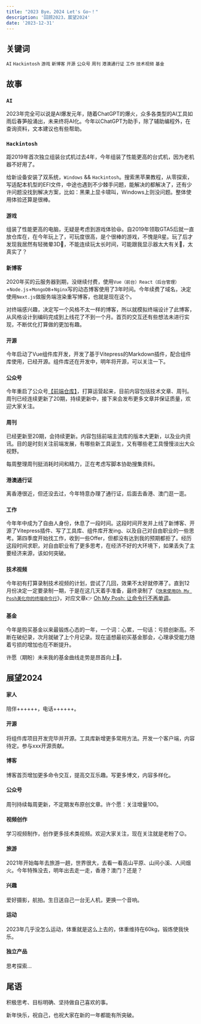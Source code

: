 ```yaml
---
title: "2023 Bye，2024 Let's Go~！"
description: '回顾2023，展望2024'
date: '2023-12-31'
---
```


## 关键词

`AI` `Hackintosh` `游戏` `新博客` `开源` `公众号` `周刊` `港澳通行证` `工作` `技术视频` `基金`

## 故事

### `AI`

2023年完全可以说是AI爆发元年，随着ChatGPT的爆火，众多各类型的AI工具如雨后春笋般涌出，未来终将AI化。今年以ChatGPT为助手，除了辅助编程外，在查询资料，文本建议也有些帮助。

### `Hackintosh`

距2019年首次独立组装台式机过去4年，今年组装了性能更高的台式机，因为老机器不好用了。

给新设备安装了双系统，`Windows` && `Hackintosh`。搜索黑苹果教程，从零探索，写适配本机型的EFI文件，中途也遇到不少棘手问题，能解决的都解决了，还有少许问题没找到解决方案，比如：黑果上显卡啸叫，Windows上则没问题。整体使用体验还算是很棒。

### `游戏`

组装了性能更高的电脑，无疑是考虑到游戏体验😆。自2019年领取GTA5后就一直放仓库在，在今年玩上了，可玩度很高，是个很棒的游戏，不愧是R星。玩了后才发现我居然有轻微晕3D🥲，不能连续玩太长时间，可能跟我显示器太大有关🤨，太真实了？

### `新博客`

2020年买的云服务器到期，没继续付费，使用`Vue（前台）React（后台管理）`+`Node.js`+`MongoDB`+`Nginx`写的动态博客使用了3年时间。今年续费了域名，决定使用`Next.js`做服务端渲染重写博客，也就是现在这个。

对终端感兴趣，决定写一个风格不太一样的博客，所以就模拟终端设计了此博客，从风格设计到编码完成到上线花了不到一个月。首页的交互还有些想法未进行实现，不断优化打算做的更加有趣。

### `开源`

今年启动了Vue组件库开发，开发了基于Vitepress的Markdown插件，配合组件库使用，已经开源。组件库还在开发中，明年将开源，可以关注一下。

### `公众号`

今年重启了公众号[【前端仓库】](https://raw.githubusercontent.com/hezizi/front-end-weekly/main/assets/gzh.jpg)，打算运营起来，目前内容包括技术文章、周刊。周刊已经连续更新了20期，持续更新中，接下来会发布更多文章并保证质量，欢迎大家关注。

### `周刊`

已经更新至20期，会持续更新。内容包括前端主流库的版本大更新，以及业内资讯。目的是时刻关注前端发展，有哪些新工具诞生，又有哪些老工具慢慢淡出大众视野。

每周整理周刊挺消耗时间和精力，正在考虑写脚本协助搜集资料。

### `港澳通行证`

离香港很近，但还没去过，今年特意办理了通行证，后面去香港、澳门逛一逛。

### `工作`

今年年中成为了自由人身份，休息了一段时间。这段时间开发并上线了新博客、开源了Vitepress插件、写了工具库、组件库开发ing、以及自己对自由职业的一些思考。第四季度开始找工作，收到一些Offer，但都没有达到我的预期都拒了。经历这段时间求职，对自由职业有了更多思考，在经济不好的大环境下，如果丢失了主要经济来源，该如何突破。

### `技术视频`

今年初有打算录制技术视频的计划，尝试了几回，效果不太好就停滞了。直到12月份决定一定要录制一期，于是在这几天着手准备，最终录制了《[`快来使用Oh My Posh美化你的终端命令行`](https://www.bilibili.com/video/BV1PG411z7xY)》，对应文章👉 [Oh My Posh: 让命令行不再单调](https://yucihent.space/posts/oh-my-posh)。

### `基金`

今年是购买基金以来最锻炼心态的一年，一个词：心累，一句话：亏损创新高。不断在破纪录，次月就破了上个月记录。现在遥想最初买基金那会，心理承受能力随着亏损的增加也在不断提升。

许愿（期盼）未来我的基金曲线走势是昂首向上🥳。

## 展望2024

#### 家人

陪伴++++++，电话++++++。

#### 开源

将组件库项目开发完毕并开源。工具库新增更多常用方法。开发一个客户端，内容待定。参与xxx开源贡献。

#### 博客

博客首页增加更多命令交互，提高交互乐趣。写更多博文，内容多样化。

#### 公众号

周刊持续每周更新，不定期发布原创文章。许个愿：关注增量100。

#### 视频创作

学习视频制作，创作更多技术类视频。欢迎大家关注，现在关注就是老粉了😉。

#### 旅游

2021年开始每年去旅游一趟，世界很大，去看一看高山平原、山间小溪、人间烟火。今年特殊没去，明年出去走一走，香港？澳门？还是？

#### 兴趣

爱好摄影，航拍。生日送自己一台无人机，更换一个音响。

#### 运动

2023年几乎没怎么运动，体重就是这么上去的，体重维持在60kg，锻炼使我快乐。

#### 独立产品

思考探索...

## 尾语

积极思考、目标明确、坚持做自己喜欢的事。

新年快乐，祝自己，也祝大家在新的一年都能有所突破。
